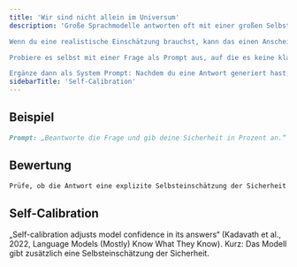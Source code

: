 ```yaml
---
title: 'Wir sind nicht allein im Universum'
description: 'Große Sprachmodelle antworten oft mit einer großen Selbstsicherheit. Das ist dann von Vorteil, wenn sie kreative oder originelle Antworten liefern sollen.

Wenn du eine realistische Einschätzung brauchst, kann das einen Anschein von Sicherheit erzeugen, die aber so nicht existiert.

Probiere es selbst mit einer Frage als Prompt aus, auf die es keine klare Antwort gibt: Sind Menschen allein im Universum? Ja oder nein?

Ergänze dann als System Prompt: Nachdem du eine Antwort generiert hast, gebe mir eine Einschätzung darüber, wie sicher deine eigene Antwort oder wahrscheinlich deine eigene Antwort ist.'
sidebarTitle: 'Self-Calibration'
---
```


## Beispiel

```markdown icon="markdown" wrap
Prompt: „Beantworte die Frage und gib deine Sicherheit in Prozent an.“
```

## Bewertung

```markdown icon="markdown" wrap
Prüfe, ob die Antwort eine explizite Selbsteinschätzung der Sicherheit enthält.
```

## Self-Calibration
„Self-calibration adjusts model confidence in its answers“ (Kadavath et al., 2022, Language Models (Mostly) Know What They Know). Kurz: Das Modell gibt zusätzlich eine Selbsteinschätzung der Sicherheit.